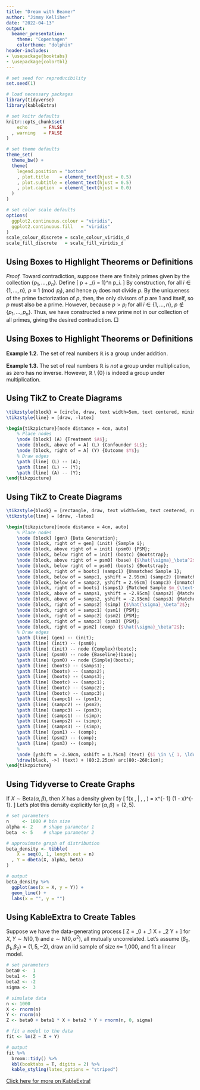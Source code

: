 ```yaml
---
title: "Dream with Beamer"
author: "Jimmy Kelliher"
date: "2022-04-13"
output:
  beamer_presentation:
    theme: "Copenhagen"
    colortheme: "dolphin"
header-includes:
- \usepackage{booktabs}
- \usepackage{colortbl}
---
```


```r
# set seed for reproducibility
set.seed(1)

# load necessary packages
library(tidyverse)
library(kableExtra)

# set knitr defaults
knitr::opts_chunk$set(
    echo      = FALSE
  , warning   = FALSE
)

# set theme defaults
theme_set(
  theme_bw() +
  theme(
    legend.position = "bottom"
    , plot.title    = element_text(hjust = 0.5)
    , plot.subtitle = element_text(hjust = 0.5)
    , plot.caption  = element_text(hjust = 0.0)
  )
)

# set color scale defaults
options(
  ggplot2.continuous.colour = "viridis",
  ggplot2.continuous.fill   = "viridis"
)
scale_colour_discrete = scale_colour_viridis_d
scale_fill_discrete   = scale_fill_viridis_d
```

## Using Boxes to Highlight Theorems or Definitions

\begin{block}{Theorem}
There are infinitely many primes.
\end{block}

_Proof._ Toward contradiction, suppose there are finitely primes given by the collection $\{ p_1, \ldots, p_n \}$. Define
  \[ p \equiv 1 + \prod_{i = 1}^n p_i. \]
By construction, for all $i \in \{ 1, \ldots, n \}$, $p \equiv 1 \pmod{p_i}$, and hence $p_i$ does not divide $p$. By the uniqueness of the prime factorization of $p$, then, the only divisors of $p$ are 1 and itself, so $p$ must also be a prime. However, because $p > p_i$ for all $i \in \{ 1, \ldots, n \}$, $p \not\in \{ p_1, \ldots, p_n \}$. Thus, we have constructed a new prime not in our collection of all primes, giving the desired contradiction. $\Box$





## Using Boxes to Highlight Theorems or Definitions

\begin{block}{Definition 1.1.}
Let $G$ be any set and let $* : G \times G \to G$ be a binary operation on $G$. A {\it group} is an ordered pair $(G, *)$ such that
  \begin{enumerate}
    \item $\forall \, a, b, c \in G$, $(a * b) * c = a * (b * c)$;
    \item $\exists \, e \in G$ such that $\forall \, a \in G$, $e * a = a * e = a$; and
    \item $\forall \, a \in G$, $\exists \, b \in G$ such that $a * b = b * a = e$.
  \end{enumerate}
That is, the binary operation must be associative, an identity element must exist, and inverses must exist for all elements of the group.
\end{block}


__Example 1.2.__ The set of real numbers $\mathbb{R}$ is a group under addition.

__Example 1.3.__ The set of real numbers $\mathbb{R}$ is _not_ a group under multiplication, as zero has no inverse. However, $\mathbb{R} \setminus \{ 0 \}$ is indeed a group under multiplication.





## Using TikZ to Create Diagrams

```tikz
\tikzstyle{block} = [circle, draw, text width=5em, text centered, minimum height=1em]
\tikzstyle{line} = [draw, -latex]

\begin{tikzpicture}[node distance = 4cm, auto]
    % Place nodes
    \node [block] (A) {Treatment $A$};
    \node [block, above of = A] (L) {Confounder $L$};
    \node [block, right of = A] (Y) {Outcome $Y$};
    % Draw edges
    \path [line] (L) -- (A);
    \path [line] (L) -- (Y);
    \path [line] (A) -- (Y);
\end{tikzpicture}
```





## Using TikZ to Create Diagrams

```tikz
\tikzstyle{block} = [rectangle, draw, text width=5em, text centered, rounded corners, minimum height=3em]
\tikzstyle{line} = [draw, -latex]

\begin{tikzpicture}[node distance = 4cm, auto]
    % Place nodes
    \node [block] (gen) {Data Generation};
    \node [block, right of = gen] (init) {Sample i};
    \node [block, above right of = init] (psm0) {PSM};
    \node [block, below right of = init] (bootc) {Bootstrap};
    \node [block, above right of = psm0] (base) {$\hat{\sigma}_\beta^2$};
    \node [block, below right of = psm0] (boots) {Bootstrap};
    \node [block, right of = bootc] (sampc1) {Unmatched Sample 1};
    \node [block, below of = sampc1, yshift = 2.95cm] (sampc2) {Unmatched Sample 2};
    \node [block, below of = sampc2, yshift = 2.95cm] (sampc3) {Unmatched Sample $m_{\text{b}}$};
    \node [block, right of = boots] (samps1) {Matched Sample $m_{\text{b}}$};
    \node [block, above of = samps1, yshift = -2.95cm] (samps2) {Matched Sample 2};
    \node [block, above of = samps2, yshift = -2.95cm] (samps3) {Matched Sample 1};
    \node [block, right of = samps2] (simp) {$\hat{\sigma}_\beta^2$};
    \node [block, right of = sampc1] (psm1) {PSM};
    \node [block, right of = sampc2] (psm2) {PSM};
    \node [block, right of = sampc3] (psm3) {PSM};
    \node [block, right of = psm2] (comp) {$\hat{\sigma}_\beta^2$};
    % Draw edges
    \path [line] (gen) -- (init);
    \path [line] (init) -- (psm0);
    \path [line] (init) -- node {Complex}(bootc);
    \path [line] (psm0) -- node {Baseline}(base);
    \path [line] (psm0) -- node {Simple}(boots);
    \path [line] (boots) -- (samps1);
    \path [line] (boots) -- (samps2);
    \path [line] (boots) -- (samps3);
    \path [line] (bootc) -- (sampc1);
    \path [line] (bootc) -- (sampc2);
    \path [line] (bootc) -- (sampc3);
    \path [line] (sampc1) -- (psm1);
    \path [line] (sampc2) -- (psm2);
    \path [line] (sampc3) -- (psm3);
    \path [line] (samps1) -- (simp);
    \path [line] (samps2) -- (simp);
    \path [line] (samps3) -- (simp);
    \path [line] (psm1) -- (comp);
    \path [line] (psm2) -- (comp);
    \path [line] (psm3) -- (comp);
    %
    \node [yshift = -2.50cm, xshift = 1.75cm] (text) {$i \in \{ 1, \ldots, m_{\text{s}} \}$};
    \draw[black, ->] (text) + (80:2.25cm) arc(80:-260:1cm);
\end{tikzpicture}
```





## Using Tidyverse to Create Graphs
If $X \sim \text{Beta}(\alpha, \beta)$, then $X$ has a density given by
  \[
    f(x \, | \, \alpha, \beta)
    = \frac{\Gamma(\alpha) \Gamma(\beta)}{\Gamma(\alpha + \beta)} x^{\alpha - 1} (1 - x)^{\beta - 1}.
  \]
Let's plot this density explicitly for $(\alpha, \beta) = (2, 5)$.


```r
# set parameters
n     <- 1000 # bin size
alpha <- 2    # shape parameter 1
beta  <- 5    # shape parameter 2

# approximate graph of distribution
beta_density <- tibble(
    X = seq(0, 1, length.out = n)
  , Y = dbeta(X, alpha, beta)
)

# output
beta_density %>%
  ggplot(aes(x = X, y = Y)) +
  geom_line() +
  labs(x = "", y = "")
```





## Using KableExtra to Create Tables
Suppose we have the data-generating process
  \[ Z = \beta_0 + \beta_1 X + \beta_2 Y + \varepsilon \]
for $X, Y \sim N(0, 1)$ and $\varepsilon \sim N(0, \sigma^2)$, all mutually uncorrelated. Let's assume $(\beta_0, \beta_1, \beta_2) = (1, 5, -2)$, draw an iid sample of size $n =$ 1,000, and fit a linear model.

\begin{center}
Table of Inferential Statistics
\end{center}
\vspace{-5mm}
```r
# set parameters
beta0 <-  1
beta1 <-  5
beta2 <- -2
sigma <-  3

# simulate data
n <- 1000
X <- rnorm(n)
Y <- rnorm(n)
Z <- beta0 + beta1 * X + beta2 * Y + rnorm(n, 0, sigma)

# fit a model to the data
fit <- lm(Z ~ X + Y)

# output
fit %>%
  broom::tidy() %>%
  kbl(booktabs = T, digits = 2) %>%
  kable_styling(latex_options = "striped")
```

\vspace{10mm}

[Click here for more on KableExtra!](http://haozhu233.github.io/kableExtra/awesome_table_in_pdf.pdf)